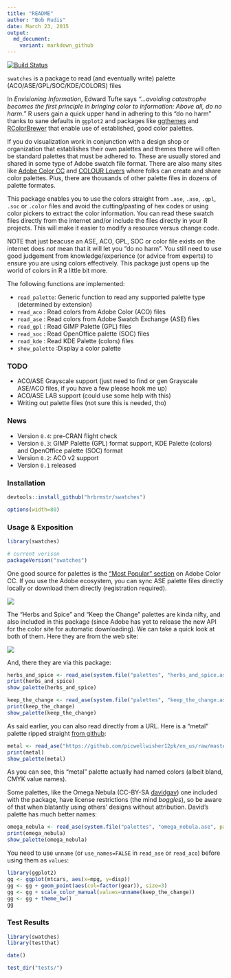 ```yaml
---
title: "README"
author: "Bob Rudis"
date: March 23, 2015
output:
  md_document:
    variant: markdown_github
---
```


[![Build Status](https://travis-ci.org/hrbrmstr/swatches.svg)](https://travis-ci.org/hrbrmstr/swatches)

`swatches` is a package to read (and eventually write) palette (ACO/ASE/GPL/SOC/KDE/COLORS) files

In _Envisioning Information_, Edward Tufte says _"&hellip;avoiding catastrophe becomes the first
principle in bringing color to information: Above all, do no harm."_ R users gain a quick upper hand
in adhering to this "do no harm" thanks to sane defaults in `ggplot2` and packages like [ggthemes](http://cran.r-project.org/web/packages/ggthemes/index.html) and 
[RColorBrewer](http://cran.r-project.org/web/packages/RColorBrewer/index.html) that enable use of established, good color palettes.

If you do visualization work in conjunction with a design shop or organization that establishes their own
palettes and themes there will often be standard palettes that must be adhered to. These are usually stored and
shared in some type of Adobe swatch file format. There are also many sites like [Adobe Color CC](https://color.adobe.com/) and
[COLOUR Lovers](http://www.colourlovers.com/) where folks can create and share color palettes. Plus, there are thousands of other palette files in dozens of palette formates.

This package enables you to use the colors straight from `.ase`, `.aso`, `.gpl`, `.soc` or `.color` files and avoid the cutting/pasting of hex codes 
or using color pickers to extract the color information. You can read these swatch files directly from the internet and/or
include the files directly in your R projects. This will make it easier to modify a resource versus change code.

NOTE that just beacuse an ASE, ACO, GPL, SOC or color file exists on the internet does _not_ mean that it will let you "do no harm". You still need to use good judgement from knowledge/experience (or advice from experts) to ensure you are using colors effectively.
This package just opens up the world of colors in R a little bit more.

The following functions are implemented:

- `read_palette`: Generic function to read any supported palette type (determined by extension)
- `read_aco` : Read colors from Adobe Color (ACO) files
- `read_ase` : Read colors from Adobe Swatch Exchange (ASE) files
- `read_gpl` : Read GIMP Palette (GPL) files
- `read_soc` : Read OpenOffice palette (SOC) files
- `read_kde` : Read KDE Palette (colors) files
- `show_palette` :Display a color palette

### TODO

- ACO/ASE Grayscale support (just need to find or gen Grayscale ASE/ACO files, if you have a few please hook me up)
- ACO/ASE LAB support (could use some help with this)
- Writing out palette files (not sure this is needed, tho)

### News

- Version `0.4`: pre-CRAN flight check
- Version `0.3`: GIMP Palette (GPL) format support, KDE Palette (colors) and OpenOffice palette (SOC) format
- Version `0.2`: ACO v2 support
- Version `0.1` released

### Installation

```r
devtools::install_github("hrbrmstr/swatches")
```

```r
options(width=80)
```

### Usage & Exposition

```r
library(swatches)

# current verison
packageVersion("swatches")

```

One good source for palettes is the ["Most Popular" section](https://color.adobe.com/explore/most-popular/?time=all) on 
Adobe Color CC. If you use the Adobe ecosystem, you can sync ASE palette files directly locally or download them directly 
(registration required).

![](https://www.evernote.com/shard/s1/sh/357686a4-3688-4f01-887d-463a259fc5ec/a83815d1519e5db35f80f5e5c52e15e3/deep/0/Explore---Most-Popular---Adobe-Color-CC.png)

The "Herbs and Spice" and "Keep the Change" palettes are kinda nifty, and also included in this package (since Adobe has yet to 
release the new API for the color site for automatic downloading). We can take a quick look at both of them. Here they are from the web site:

![](http://note.io/1I51HRo)

And, there they are via this package:

```r
herbs_and_spice <- read_ase(system.file("palettes", "herbs_and_spice.ase", package="swatches"))
print(herbs_and_spice)
show_palette(herbs_and_spice)
```

```r
keep_the_change <- read_ase(system.file("palettes", "keep_the_change.ase", package="swatches"))
print(keep_the_change)
show_palette(keep_the_change)
```

As said earlier, you can also read directly from a URL. Here is a "metal" palette ripped straight [from github](https://github.com/picwellwisher12pk/en_us/):

```r
metal <- read_ase("https://github.com/picwellwisher12pk/en_us/raw/master/Swatches/Metal.ase")
print(metal)
show_palette(metal)
```

As you can see, this "metal" palette actually had named colors (albeit bland, CMYK value names).

Some palettes, like the Omega Nebula (CC-BY-SA [davidgav](http://www.colourlovers.com/lover/davidgav/loveNote)) one included with the package, have license restrictions (the mind _boggles_), so be aware of that when blatantly using others' designs without attribution. David's palette has much better names:

```r
omega_nebula <- read_ase(system.file("palettes", "omega_nebula.ase", package="swatches"))
print(omega_nebula)
show_palette(omega_nebula)
```

You need to use `unname` (or `use_names=FALSE` in `read_ase` or `read_aco`) before using them as `values`:

```r
library(ggplot2)
gg <- ggplot(mtcars, aes(x=mpg, y=disp))
gg <- gg + geom_point(aes(col=factor(gear)), size=3)
gg <- gg + scale_color_manual(values=unname(keep_the_change))
gg <- gg + theme_bw()
gg
```

### Test Results

```r
library(swatches)
library(testthat)

date()

test_dir("tests/")
```

